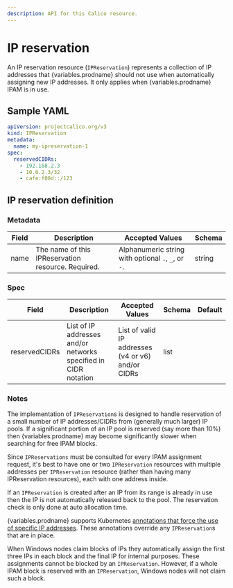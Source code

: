 ```yaml
---
description: API for this Calico resource.
---
```



# IP reservation

An IP reservation resource (`IPReservation`) represents a collection of IP addresses that {variables.prodname} should
not use when automatically assigning new IP addresses. It only applies when {variables.prodname} IPAM is in use.

## Sample YAML

```yaml
apiVersion: projectcalico.org/v3
kind: IPReservation
metadata:
  name: my-ipreservation-1
spec:
  reservedCIDRs:
    - 192.168.2.3
    - 10.0.2.3/32
    - cafe:f00d::/123
```

## IP reservation definition

### Metadata

| Field | Description                                        | Accepted Values                                     | Schema |
| ----- | -------------------------------------------------- | --------------------------------------------------- | ------ |
| name  | The name of this IPReservation resource. Required. | Alphanumeric string with optional `.`, `_`, or `-`. | string |

### Spec

| Field         | Description                                                     | Accepted Values                                    | Schema | Default |
| ------------- | --------------------------------------------------------------- | -------------------------------------------------- | ------ | ------- |
| reservedCIDRs | List of IP addresses and/or networks specified in CIDR notation | List of valid IP addresses (v4 or v6) and/or CIDRs | list   |         |

### Notes

The implementation of `IPReservation`s is designed to handle reservation of a small number of IP addresses/CIDRs from
(generally much larger) IP pools. If a significant portion of an IP pool is reserved (say more than 10%) then
{variables.prodname} may become significantly slower when searching for free IPAM blocks.

Since `IPReservations` must be consulted for every IPAM assignment request, it's best to have one or two
`IPReservation` resources with multiple addresses per `IPReservation` resource (rather than having many IPReservation
resources), each with one address inside.

If an `IPReservation` is created after an IP from its range is already in use then the IP is not automatically
released back to the pool. The reservation check is only done at auto allocation time.

{variables.prodname} supports Kubernetes [annotations that force the use of specific IP addresses](../component-resources/configuration.mdx#requesting-a-specific-ip-address). These annotations override any `IPReservation`s that
are in place.

When Windows nodes claim blocks of IPs they automatically assign the first three IPs
in each block and the final IP for internal purposes. These assignments cannot be blocked by an `IPReservation`.
However, if a whole IPAM block is reserved with an `IPReservation`, Windows nodes will not claim such a block.
